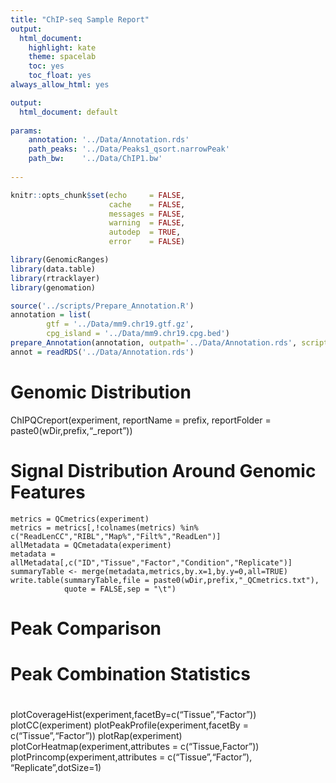 ```yaml
---
title: "ChIP-seq Sample Report"
output:
  html_document:
    highlight: kate
    theme: spacelab
    toc: yes
    toc_float: yes
always_allow_html: yes

output:
  html_document: default
  
params:
    annotation: '../Data/Annotation.rds'
    path_peaks: '../Data/Peaks1_qsort.narrowPeak'
    path_bw:    '../Data/ChIP1.bw'
    
---
```


```r
knitr::opts_chunk$set(echo     = FALSE, 
                      cache    = FALSE, 
                      messages = FALSE, 
                      warning  = FALSE,
                      autodep  = TRUE, 
                      error    = FALSE)

```


```r
library(GenomicRanges)
library(data.table)
library(rtracklayer)
library(genomation)
```

```r
source('../scripts/Prepare_Annotation.R')
annotation = list(
        gtf = '../Data/mm9.chr19.gtf.gz',
        cpg_island = '../Data/mm9.chr19.cpg.bed')
prepare_Annotation(annotation, outpath='../Data/Annotation.rds', scriptdir = '../scripts/')
annot = readRDS('../Data/Annotation.rds')
```


# Genomic Distribution
  ChIPQCreport(experiment,
                 reportName = prefix,
                 reportFolder = paste0(wDir,prefix,"_report"))

# Signal Distribution Around Genomic Features


    metrics = QCmetrics(experiment)
    metrics = metrics[,!colnames(metrics) %in% c("ReadLenCC","RIBL","Map%","Filt%","ReadLen")]
    allMetadata = QCmetadata(experiment)
    metadata = allMetadata[,c("ID","Tissue","Factor","Condition","Replicate")]
    summaryTable <- merge(metadata,metrics,by.x=1,by.y=0,all=TRUE)
    write.table(summaryTable,file = paste0(wDir,prefix,"_QCmetrics.txt"),
                quote = FALSE,sep = "\t")

# Peak Comparison


# Peak Combination Statistics

# 

  
  
  
  plotCoverageHist(experiment,facetBy=c("Tissue","Factor"))
    plotCC(experiment)
    plotPeakProfile(experiment,facetBy = c("Tissue","Factor"))
    plotRap(experiment)
    plotCorHeatmap(experiment,attributes = c("Tissue,Factor"))
    plotPrincomp(experiment,attributes = c("Tissue","Factor"),
                 "Replicate",dotSize=1)
